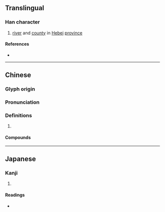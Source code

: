 {{also|滦}}
{{character info/new}}
==Translingual==

===Han character===
{{Han char|rn=85|rad=水|as=23|sn=26|four=32194|canj=EVFD|ids=⿰氵欒}}

# [[river]] and [[county]] in [[Hebei]] [[province]]

====References====
* {{Han ref|kx=0664.190|dkj=18833|dj=1073.080|hdz=31799.010|uh=7064|ud=28772|bh=C665|bd=50789}}

----

==Chinese==
{{zh-forms|s=滦}}

===Glyph origin===
{{Han etym}}

===Pronunciation===
{{zh-pron
|m=luán
|c=lyun4
|mc=y
|oc=y
|cat=
}}

===Definitions===
{{zh-hanzi}}

# {{rfdef|zh}}

====Compounds====
{{zh-der|灤河|灤州影|灤京|開灤煤礦}}

----

==Japanese==

===Kanji===
{{ja-kanji|grade=|rs=水23}}

# {{defn|lang=ja|sort=水23}}

====Readings====
* {{ja-readings|on=[[らん]] (ran)|kun=[[ながれる]] (nagareru)}}